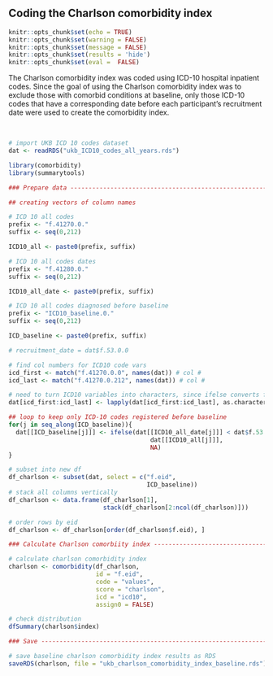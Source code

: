 ## Coding the Charlson comorbidity index

```r
knitr::opts_chunk$set(echo = TRUE)
knitr::opts_chunk$set(warning = FALSE)
knitr::opts_chunk$set(message = FALSE)
knitr::opts_chunk$set(results = 'hide')
knitr::opts_chunk$set(eval =  FALSE)
```

The Charlson comorbidity index was coded using ICD-10 hospital inpatient codes. Since the goal of using the Charlson comorbidity index was to exclude those with comorbid conditions at baseline, only those ICD-10 codes that have a corresponding date before each participant's recruitment date were used to create the comorbidity index.

<br /> 
```r

# import UKB ICD 10 codes dataset
dat <- readRDS("ukb_ICD10_codes_all_years.rds")

library(comorbidity)
library(summarytools)

### Prepare data -------------------------------------------------------------------

## creating vectors of column names

# ICD 10 all codes
prefix <- "f.41270.0."
suffix <- seq(0,212)

ICD10_all <- paste0(prefix, suffix)

# ICD 10 all codes dates
prefix <- "f.41280.0."
suffix <- seq(0,212)

ICD10_all_date <- paste0(prefix, suffix)

# ICD 10 all codes diagnosed before baseline
prefix <- "ICD10_baseline.0."
suffix <- seq(0,212)

ICD_baseline <- paste0(prefix, suffix)

# recruitment_date = dat$f.53.0.0

# find col numbers for ICD10 code vars
icd_first <- match("f.41270.0.0", names(dat)) # col #
icd_last <- match("f.41270.0.212", names(dat)) # col #

# need to turn ICD10 variables into characters, since ifelse converts factors to integers and messes up the responses
dat[icd_first:icd_last] <- lapply(dat[icd_first:icd_last], as.character)

## loop to keep only ICD-10 codes registered before baseline
for(j in seq_along(ICD_baseline)){
  dat[[ICD_baseline[j]]] <- ifelse(dat[[ICD10_all_date[j]]] < dat$f.53.0.0, 
                                       dat[[ICD10_all[j]]], 
                                       NA)
}

# subset into new df
df_charlson <- subset(dat, select = c("f.eid", 
                                      ICD_baseline))
# stack all columns vertically
df_charlson <- data.frame(df_charlson[1], 
                          stack(df_charlson[2:ncol(df_charlson)]))

# order rows by eid
df_charlson <- df_charlson[order(df_charlson$f.eid), ]

### Calculate Charlson comorbiity index -------------------------------------------------------------------

# calculate charlson comorbidity index
charlson <- comorbidity(df_charlson, 
                        id = "f.eid", 
                        code = "values", 
                        score = "charlson", 
                        icd = "icd10", 
                        assign0 = FALSE)

# check distribution
dfSummary(charlson$index)

### Save -------------------------------------------------------------------

# save baseline charlson comorbidity index results as RDS
saveRDS(charlson, file = "ukb_charlson_comorbidity_index_baseline.rds") 

```

